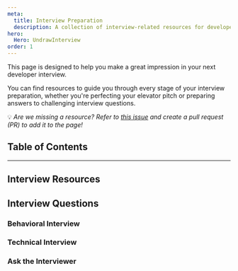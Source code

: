 ```yaml
---
meta:
  title: Interview Preparation
  description: A collection of interview-related resources for developers.
hero:
  Hero: UndrawInterview
order: 1
---
```



<TextContainer background="light" showBackToTopLink={false}>

<LeadText>

This page is designed to help you make a great impression in your next developer interview.

You can find resources to guide you through every stage of your interview preparation, whether you're perfecting your elevator pitch or preparing answers to challenging interview questions.

💡 _Are we missing a resource? Refer to [this issue](https://github.com/Virtual-Coffee/virtualcoffee.io/issues/1353) and create a pull request (PR) to add it to the page!_

</LeadText>

</TextContainer>

## Table of Contents

<TextContainer>

---

## Interview Resources

## Interview Questions

### Behavioral Interview

### Technical Interview

### Ask the Interviewer

</TextContainer>
